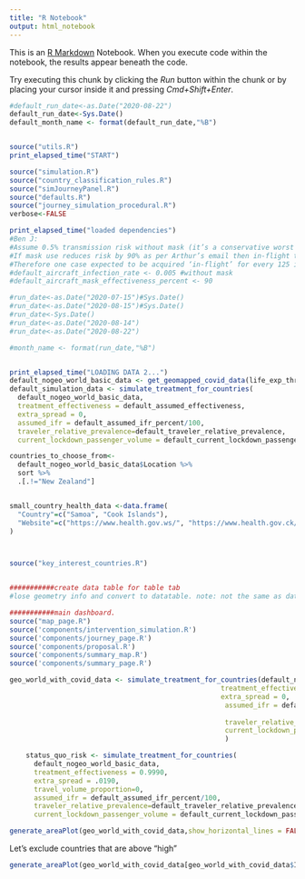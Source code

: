 ```yaml
---
title: "R Notebook"
output: html_notebook
---
```


This is an [R Markdown](http://rmarkdown.rstudio.com) Notebook. When you execute code within the notebook, the results appear beneath the code. 

Try executing this chunk by clicking the *Run* button within the chunk or by placing your cursor inside it and pressing *Cmd+Shift+Enter*. 

```r

#default_run_date<-as.Date("2020-08-22")
default_run_date<-Sys.Date()
default_month_name <- format(default_run_date,"%B")


source("utils.R")
print_elapsed_time("START")

source("simulation.R")
source("country_classification_rules.R")
source("simJourneyPanel.R")
source("defaults.R")
source("journey_simulation_procedural.R")
verbose<-FALSE

print_elapsed_time("loaded dependencies")
#Ben J:
#Assume 0.5% transmission risk without mask (it’s a conservative worst case rate)
#If mask use reduces risk by 90% as per Arthur’s email then in-flight transmission risk reduced to 0.05%
#Therefore one case expected to be acquired ‘in-flight’ for every 125 infectious cases carried
#default_aircraft_infection_rate <- 0.005 #without mask
#default_aircraft_mask_effectiveness_percent <- 90

#run_date<-as.Date("2020-07-15")#Sys.Date()
#run_date<-as.Date("2020-08-15")#Sys.Date()
#run_date<-Sys.Date()
#run_date<-as.Date("2020-08-14")
#run_date<-as.Date("2020-08-22")

#month_name <- format(run_date,"%B")


print_elapsed_time("LOADING DATA 2...")
default_nogeo_world_basic_data <- get_geomapped_covid_data(life_exp_thresh,default_run_date,separate_aussie_states_and_hk = TRUE,include_geo_data = FALSE)
default_simulation_data <- simulate_treatment_for_countries(
  default_nogeo_world_basic_data,
  treatment_effectiveness = default_assumed_effectiveness,
  extra_spread = 0,
  assumed_ifr = default_assumed_ifr_percent/100,
  traveler_relative_prevalence=default_traveler_relative_prevalence,
  current_lockdown_passenger_volume = default_current_lockdown_passenger_volume)

countries_to_choose_from<-
  default_nogeo_world_basic_data$Location %>%
  sort %>%
  .[.!="New Zealand"]


small_country_health_data <-data.frame(
  "Country"=c("Samoa", "Cook Islands"),
  "Website"=c("https://www.health.gov.ws/", "https://www.health.gov.ck/")
)



source("key_interest_countries.R")


###########create data table for table tab
#lose geometry info and convert to datatable. note: not the same as data.table!

###########main dashboard.
source("map_page.R")
source('components/intervention_simulation.R')
source('components/journey_page.R')
source('components/proposal.R')
source('components/summary_map.R')
source('components/summary_page.R')

```





```r

geo_world_with_covid_data <- simulate_treatment_for_countries(default_nogeo_world_basic_data,
                                                    treatment_effectiveness = default_assumed_effectiveness,
                                                    extra_spread = 0,
                                                     assumed_ifr = default_assumed_ifr_percent/100,
                                                     
                                                     traveler_relative_prevalence=default_traveler_relative_prevalence,
                                                     current_lockdown_passenger_volume = default_current_lockdown_passenger_volume
                                                     )
```


```r
    status_quo_risk <- simulate_treatment_for_countries(
      default_nogeo_world_basic_data,
      treatment_effectiveness = 0.9990,
      extra_spread = .0190,
      travel_volume_proportion=0,
      assumed_ifr = default_assumed_ifr_percent/100,
      traveler_relative_prevalence=default_traveler_relative_prevalence,
      current_lockdown_passenger_volume = default_current_lockdown_passenger_volume)
```


```r
generate_areaPlot(geo_world_with_covid_data,show_horizontal_lines = FALSE)

```

Let's exclude countries that are above "high"


```r
generate_areaPlot(geo_world_with_covid_data[geo_world_with_covid_data$InfActiveCasesPerMillion<1000,],show_horizontal_lines = FALSE)

```



